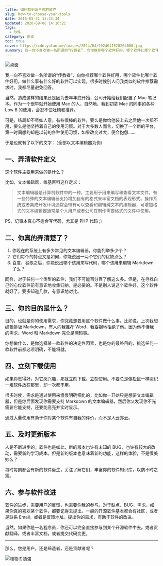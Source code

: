 ```yaml
---
title: 如何找到适合你的软件
slug: how-to-choose-your-tools
date: 2015-05-31 13:33:34
updated: 2020-09-06 14:10:21
tags:
  - 软件
category: 杂谈
toc: true
cover: https://cdn.yufan.me/images/2024/04/2024041520204000.jpg
summary: 我一向不喜欢做一名所谓的“传教者”，向你推荐哪个软件好用，哪个软件比哪个软件好用，做什么事有什么好的软件可以实现。很多时候别人问我类似的软件推荐需求时，我都尽量避免回答。
---
```


![桌面](https://cdn.yufan.me/images/2024/04/2024041520232700.jpg)

<MusicPlayer netease={2146700508} />

我一向不喜欢做一名所谓的“传教者”，向你推荐哪个软件好用，哪个软件比哪个软件好用，做什么事有什么好的软件可以实现。很多时候别人问我类似的软件推荐需求时，我都尽量避免回答。

当然，造成这样的结果还是因为去年年底开始，公司开始给我们配置了 Mac 笔记本。作为一个很早就开始使用 Mac 的人，自然地，看到初拿 Mac 的同事的各种 Low B 的使用，会忍不住吐槽和推荐。

可是，结局却不尽如人意。有些很棒的软件，要么是你给他装上去之后他一次都不用，要么是他坚持着自己的使用习惯。对于大多数人而言，切换了一个新的平台，第一时间想的却是以前的各种使用习惯，如果改变过大，便会抱怨……

于是也就有了以下的文字：（全部以文本编辑器为例）

## 一、弄清软件定义

这个软件主要用来做的是什么？

比如，文本编辑器，维基百科这样定义：

> 文本编辑器是计算机软件中的一种。主要用于用来编写和查看文本文件。有一些特殊的文本编辑器支持增加自有的格式来丰富文档的表现形式。操作系统或者集成开发环境通常会带有可以查看和编辑纯文本的编辑器，可增加格式的文本编辑器通常是个人用户或者公司在制作需要格式的文件中使用。

PS，记事本真心不适合写代码，尤其是 PHP 代码 ;)

## 二、你真的弄清楚了？

1. 你现在的系统上有多少常见的文本编辑器，你能列举多少个？
2. 它们每个的特点又是如何，你能说出一两个它们的优缺点么？
3. 百度、谷歌之后，你能说出哪个该用来写代码，哪个该用来编辑 Markdown 了么？

同样，对于任何一个类型的软件，我们不可能百分百了解这么多。但是，在寻找自己的心仪软件前有意识地收集归纳，是必要的。不是别人说这个软件好，这个软件就好了，要多知道几款，有意识地对比。

## 三、你的目的是什么？

目的，也就是你的使用需求，你究竟想要用这个软件做什么事。比如说，上次我想编辑排版 Markdown，有人向我推荐 Word，我委婉地拒绝了他。因为他不懂我的需求，Word 和 Markdown 完全是两码事。

你想做什么，是你选择某一款软件的决定性因素，也是你的最终目的，挑选任何一款软件前都必须明确，不能将就。

## 四、立刻下载使用

如果你觉得好，对它感兴趣，那就立刻下载，立刻使用。不要总是像松鼠一样囤积一堆软件放在那里，却一次都不用。

很多时候，需求是通过使用来慢慢明确细化的，比如你一开始只是想要文本编辑器，但是你后面发现你需要支持 Markdown 的文本编辑器，然后你又发现你不光需要它能支持，还要能高亮并实时显示。

通过大量使用有助于你对某个软件有自我的评价，而不是人云亦云。

## 五、及时更新版本

人是不断进步的，软件也是如此，新的版本也许有未知的 BUG，也许有较大的改动，需要新的学习成本。但是新的版本也意味着新的功能，这样的体验，不是很美妙么？

每时每刻都会有新的软件诞生，关注了解它们，丰富你的软件知识库，以防不时之需。

## 六、参与软件改进

软件的进步，需要用户的反馈，也需要你我的参与。对于缺点、BUG、需求，如果你真的喜欢某个软件，都要记得去提出。一般的开源软件基本都会有社区，或者是联系 Email，或者是反馈地址。提出你的需求，有助于软件的改进。

当然，如果你是一名程序员，你还可以完全直接参与到某个开源软件中去。或者贡献翻译，或者丰富文档，或者提交代码变更。

---

那么，您是用户，还是缔造者，还是贡献者呢？

![植物の勉強](https://cdn.yufan.me/images/2024/04/2024041520255800.jpg)
